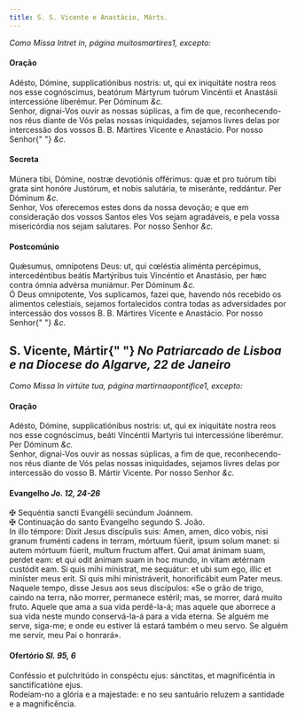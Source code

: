 ```yaml
---
title: S. S. Vicente e Anastácio, Márts.
---
```


<em>Como Missa Intret in, página muitosmartires1, excepto:</em>

<h4 class="text-center">Oração</h4>
<div class="grid grid-cols-2 gap-5">
  <div class="col-6 dropcaps text-justify">
    Adésto, Dómine, supplicatiónibus nostris: ut, qui ex iniquitáte nostra reos
    nos esse cognóscimus, beatórum Mártyrum tuórum Vincéntii et Anastásii
    intercessióne liberémur. Per Dóminum <em>&c.</em>
  </div>
  <div class="col-6 dropcaps text-justify">
    Senhor, dignai-Vos ouvir as nossas súplicas, a fim de que, reconhecendo-nos
    réus diante de Vós pelas nossas iniquidades, sejamos livres delas por
    intercessão dos vossos B. B. Mártires Vicente e Anastácio. Por nosso Senhor{" "}
    <em>&c.</em>
  </div>
</div>

<h4 class="text-center">Secreta</h4>
<div class="grid grid-cols-2 gap-5">
  <div class="col-6 dropcaps text-justify">
    Múnera tibi, Dómine, nostræ devotiónis offérimus: quæ et pro tuórum tibi
    grata sint honóre Justórum, et nobis salutária, te miseránte, reddántur. Per
    Dóminum <em>&c.</em>
  </div>
  <div class="col-6 dropcaps text-justify">
    Senhor, Vos oferecemos estes dons da nossa devoção; e que em consideração
    dos vossos Santos eles Vos sejam agradáveis, e pela vossa misericórdia nos
    sejam salutares. Por nosso Senhor <em>&c.</em>
  </div>
</div>

<h4 class="text-center">Postcomúnio</h4>
<div class="grid grid-cols-2 gap-5">
  <div class="col-6 dropcaps text-justify">
    Quǽsumus, omnípotens Deus: ut, qui cœléstia aliménta percépimus,
    intercedéntibus beátis Martýribus tuis Vincéntio et Anastásio, per hæc
    contra ómnia advérsa muniámur. Per Dóminum <em>&c.</em>
  </div>
  <div class="col-6 dropcaps text-justify">
    Ó Deus omnipotente, Vos suplicamos, fazei que, havendo nós recebido os
    alimentos celestiais, sejamos fortalecidos contra todas as adversidades por
    intercessão dos vossos B. B. Mártires Vicente e Anastácio. Por nosso Senhor{" "}
    <em>&c.</em>
  </div>
</div>

<h2 class="text-center">
  S. Vicente, Mártir{" "}
  <em>No Patriarcado de Lisboa e na Diocese do Algarve, 22 de Janeiro</em>
</h2>

<em>Como Missa In virtúte tua, página martirnaopontifice1, excepto:</em>

<h4 class="text-center">Oração</h4>
<div class="grid grid-cols-2 gap-5">
  <div class="col-6 dropcaps text-justify">
    Adésto, Dómine, supplicatiónibus nostris: ut, qui ex iniquitáte nostra reos
    nos esse cognóscimus, beáti Vincéntii Martyris tui intercessióne liberémur.
    Per Dóminum <em>&c.</em>
  </div>
  <div class="col-6 dropcaps text-justify">
    Senhor, dignai-Vos ouvir as nossas súplicas, a fim de que, reconhecendo-nos
    réus diante de Vós pelas nossas iniquidades, sejamos livres delas por
    intercessão do vosso B. Mártir Vicente. Por nosso Senhor <em>&c.</em>
  </div>
</div>

<h4 class="text-center">
  Evangelho <em>Jo. 12, 24-26</em>
</h4>
<div class="grid grid-cols-2 gap-5">
  <div class="col-6 text-justify">
    <span class="text-danger">&#10016;</span> Sequéntia sancti Evangélii
    secúndum Joánnem.
  </div>
  <div class="col-6 text-justify">
    <span class="text-danger">&#10016;</span> Continuação do santo Evangelho
    segundo S. João.
  </div>
  <div class="col-6 dropcaps text-justify">
    In illo témpore: Dixit Jesus discípulis suis: Amen, amen, dico vobis, nisi
    granum fruménti cadens in terram, mórtuum fúerit, ipsum solum manet: si
    autem mórtuum fúerit, multum fructum affert. Qui amat ánimam suam, perdet
    eam: et qui odit ánimam suam in hoc mundo, in vitam ætérnam custódit eam. Si
    quis mihi mínistrat, me sequátur: et ubi sum ego, illic et miníster meus
    erit. Si quis mihi ministráverit, honorificábit eum Pater meus.
  </div>
  <div class="col-6 dropcaps text-justify">
    Naquele tempo, disse Jesus aos seus discípulos: «Se o grão de trigo, caindo
    na terra, não morrer, permanece estéril; mas, se morrer, dará muito fruto.
    Aquele que ama a sua vida perdê-la-á; mas aquele que aborrece a sua vida
    neste mundo conservá-la-á para a vida eterna. Se alguém me serve, siga-me; e
    onde eu estiver lá estará também o meu servo. Se alguém me servir, meu Pai o
    honrará».
  </div>
</div>

<h4 class="text-center">
  Ofertório <em>Sl. 95, 6</em>
</h4>
<div class="grid grid-cols-2 gap-5">
  <div class="col-6 dropcaps text-justify">
    Conféssio et pulchritúdo in conspéctu ejus: sánctitas, et magnificéntia in
    sanctificatióne ejus.
  </div>
  <div class="col-6 dropcaps text-justify">
    Rodeiam-no a glória e a majestade: e no seu santuário reluzem a santidade e
    a magnificência.
  </div>
</div>
